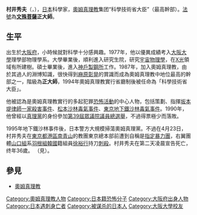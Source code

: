 {{Unreferenced |time=2011-11-28T03:56:45+00:00 }}
'''村井秀夫'''（{{jpn|j=村井 秀夫|hg=むらい ひでお|rm=Murai Hideo}}，{{bd|1958年|12月5日|1995年|4月23日|Murai, Hideo}}），[[日本|日本]]科學家，[[奧姆真理教|奧姆真理教]]集团“科學技術省大臣”（最高幹部）。[[法號|法號]]為'''[[文殊菩薩|文殊菩薩]]正大師'''。

==生平==
出生於[[大阪府|大阪府]]，小時候就對科學十分感興趣。1977年，他以優異成績考入[[大阪大學|大阪大學]]理學部物理學系。大學畢業後，順利進入研究生院，研究[[天體物理學|宇宙物理學]]，在[[X光|X光]]領域有所建樹。碩士畢業後，進入[[神戶製鋼所|神戶製鋼所]]工作。1987年，加入奧姆真理教，由於其過人的淵博知識，很快得到[[麻原彰晃|麻原彰晃]]的賞識而成為奧姆真理教中地位最高的幹部之一，階級為'''正大師'''，1994年奧姆真理教實行省廳制後被任命為「科學技術省大臣」。

他被認為是奧姆真理教實行的多起犯罪[[恐怖活動|恐怖活動]]的中心人物，包括策劃、指揮[[坂本堤律師一家殺害事件|坂本堤律師一家殺害事件]]、[[松本沙林毒氣事件|松本沙林毒氣事件]]、[[東京地下鐵沙林毒氣事件|東京地下鐵沙林毒氣事件]]。1990年，他曾經以[[真理黨_(日本)|真理黨]]的身份參加[[第39屆日本眾議院議員總選舉|第39屆眾議院議員總選舉]]，不過得票極少而落敗。

1995年地下鐵沙林事件後，日本警方大規模掃蕩奧姆真理黨。不過在4月23日，村井秀夫在[[東京都|東京都]][[港區_(東京都)|港區]][[南青山|南青山]]的教團東京總本部前遭到自稱是[[指定暴力團|指定暴力團]]，右翼團體[[山口組|山口組]]系[[羽根組|羽根組]][[韓國|韓國]]籍組員[[徐裕行|徐裕行]]持刀[[刺殺|刺殺]]。村井秀夫在第二天凌晨宣告死亡，终年36歲。
（見{{link-ja|村井秀夫刺殺事件|村井秀夫刺殺事件}}）。

==參見==
*[[奧姆真理教|奧姆真理教]]

{{奥姆真理教}}
{{Authority control}}
{{DEFAULTSORT:Murai, Hideo}}
[[Category:奧姆真理教人物|Category:奧姆真理教人物]]
[[Category:日本籍恐怖分子|Category:日本籍恐怖分子]]
[[Category:大阪府出身人物|Category:大阪府出身人物]]
[[Category:日本遇刺身亡者|Category:日本遇刺身亡者]]
[[Category:被谋杀的日本人|Category:被谋杀的日本人]]
[[Category:大阪大學校友|Category:大阪大學校友]]